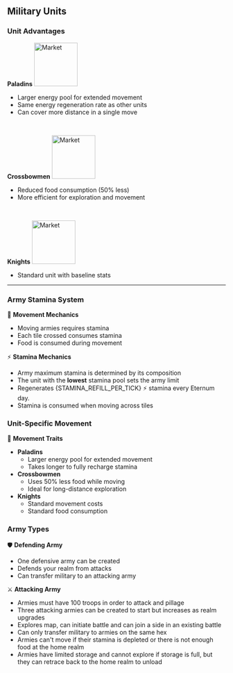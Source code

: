 
## Military Units

### Unit Advantages

**Paladins** <img src="/resources/252.png" alt="Market" width="100" className="float-right" />

- Larger energy pool for extended movement
- Same energy regeneration rate as other units
- Can cover more distance in a single move

<br />

**Crossbowmen** <img src="/resources/251.png" alt="Market" width="100" className="float-right" />

- Reduced food consumption (50% less)
- More efficient for exploration and movement

<br />

**Knights** <img src="/resources/250.png" alt="Market" width="100" className="float-right" />

- Standard unit with baseline stats

---

### Army Stamina System

🏃 **Movement Mechanics**

- Moving armies requires stamina
- Each tile crossed consumes stamina
- Food is consumed during movement

⚡ **Stamina Mechanics**

- Army maximum stamina is determined by its composition
- The unit with the **lowest** stamina pool sets the army limit
- Regenerates {STAMINA_REFILL_PER_TICK} ⚡️ stamina every Eternum day.
- Stamina is consumed when moving across tiles

### Unit-Specific Movement

💨 **Movement Traits**

- **Paladins**
  - Larger energy pool for extended movement
  - Takes longer to fully recharge stamina
- **Crossbowmen**
  - Uses 50% less food while moving
  - Ideal for long-distance exploration
- **Knights**
  - Standard movement costs
  - Standard food consumption

### Army Types

🛡️ **Defending Army**

- One defensive army can be created
- Defends your realm from attacks
- Can transfer military to an attacking army

⚔️ **Attacking Army**

- Armies must have 100 troops in order to attack and pillage
- Three attacking armies can be created to start but increases as realm upgrades
- Explores map, can initiate battle and can join a side in an existing battle
- Can only transfer military to armies on the same hex
- Armies can't move if their stamina is depleted or there is not enough food at the home realm
- Armies have limited storage and cannot explore if storage is full, but they can retrace back to the home realm to unload
